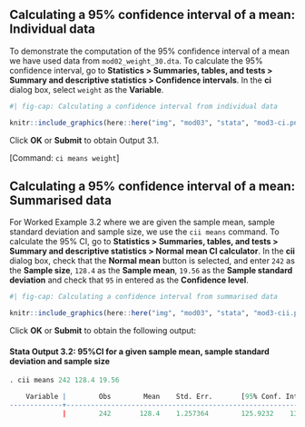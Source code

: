 ## Calculating a 95% confidence interval of a mean: Individual data {#sec-cimean-stata-ind}

To demonstrate the computation of the 95% confidence interval of a mean we have used data from `mod02_weight_30.dta`. To calculate the 95% confidence interval, go to **Statistics > Summaries, tables, and tests > Summary and descriptive statistics > Confidence intervals**. In the **ci** dialog box, select `weight` as the **Variable**.

```r
#| fig-cap: Calculating a confidence interval from individual data

knitr::include_graphics(here::here("img", "mod03", "stata", "mod3-ci.png"))
```

Click **OK** or **Submit** to obtain Output 3.1.

[Command: `ci means weight`]

## Calculating a 95% confidence interval of a mean: Summarised data {#sec-cimean-stata-summ}

For Worked Example 3.2 where we are given the sample mean, sample standard deviation and sample size, we use the `cii means` command. To calculate the 95% CI, go to **Statistics > Summaries, tables, and tests > Summary and descriptive statistics > Normal mean CI calculator**. In the **cii** dialog box, check that the **Normal mean** button is selected, and enter `242` as the **Sample size**, `128.4` as the **Sample mean**, `19.56` as the **Sample standard deviation** and check that `95` in entered as the **Confidence level**.

```r
#| fig-cap: Calculating a confidence interval from summarised data

knitr::include_graphics(here::here("img", "mod03", "stata", "mod3-cii.png"))
```
 
Click **OK** or **Submit** to obtain the following output:

#### Stata Output 3.2: 95%CI for a given sample mean, sample standard deviation and sample size {-}
```r
. cii means 242 128.4 19.56

    Variable |        Obs        Mean    Std. Err.       [95% Conf. Interval]
-------------+---------------------------------------------------------------
             |        242       128.4    1.257364        125.9232    130.8768
```



